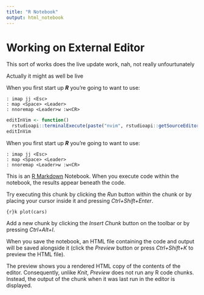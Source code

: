 ```yaml
---
title: "R Notebook"
output: html_notebook
---
```

# Working on External Editor

This sort of works does the live update work, nah, not really unfourtunately


Actually it might as well be live

When you first start up **_R_** you're going to want to use:

```
: imap jj <Esc> 
: map <Space> <Leader>
: nnoremap <Leader>w :w<CR>
```

```r
editInVim <- function()
  rstudioapi::terminalExecute(paste("nvim", rstudioapi::getSourceEditorContext()$path))
editInVim
```


When you first start up **_R_** you're going to want to use:

```
: imap jj <Esc> 
: map <Space> <Leader>
: nnoremap <Leader>w :w<CR>
```


This is an [R Markdown](http://rmarkdown.rstudio.com) Notebook. When you execute code within the notebook, the results appear beneath the code. 

Try executing this chunk by clicking the *Run* button within the chunk or by placing your cursor inside it and pressing *Ctrl+Shift+Enter*. 

```{r}k
plot(cars)
```

Add a new chunk by clicking the *Insert Chunk* button on the toolbar or by pressing *Ctrl+Alt+I*.

When you save the notebook, an HTML file containing the code and output will be saved alongside it (click the *Preview* button or press *Ctrl+Shift+K* to preview the HTML file).

The preview shows you a rendered HTML copy of the contents of the editor. Consequently, unlike *Knit*, *Preview* does not run any R code chunks. Instead, the output of the chunk when it was last run in the editor is displayed.
